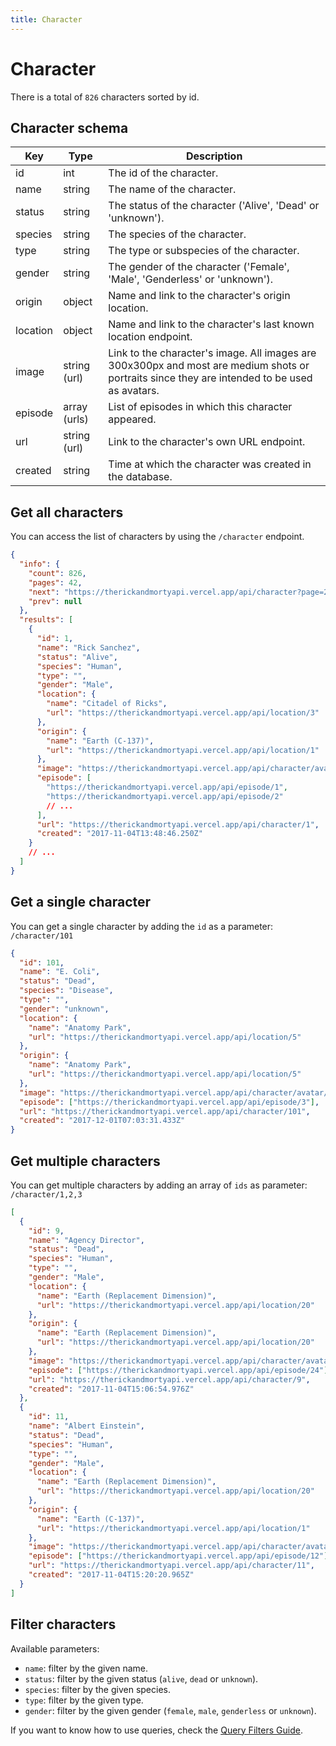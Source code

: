 ```yaml
---
title: Character
---
```



# Character

There is a total of `826` characters sorted by id.

## Character schema

| Key      | Type         | Description                                                                                                                                   |
| -------- | ------------ | --------------------------------------------------------------------------------------------------------------------------------------------- |
| id       | int          | The id of the character.                                                                                                                      |
| name     | string       | The name of the character.                                                                                                                    |
| status   | string       | The status of the character ('Alive', 'Dead' or 'unknown').                                                                                   |
| species  | string       | The species of the character.                                                                                                                 |
| type     | string       | The type or subspecies of the character.                                                                                                      |
| gender   | string       | The gender of the character ('Female', 'Male', 'Genderless' or 'unknown').                                                                    |
| origin   | object       | Name and link to the character's origin location.                                                                                             |
| location | object       | Name and link to the character's last known location endpoint.                                                                                |
| image    | string (url) | Link to the character's image. All images are 300x300px and most are medium shots or portraits since they are intended to be used as avatars. |
| episode  | array (urls) | List of episodes in which this character appeared.                                                                                            |
| url      | string (url) | Link to the character's own URL endpoint.                                                                                                     |
| created  | string       | Time at which the character was created in the database.                                                                                      |

## Get all characters

You can access the list of characters by using the `/character` endpoint.

<Query endpoint='/character' />

```json
{
  "info": {
    "count": 826,
    "pages": 42,
    "next": "https://therickandmortyapi.vercel.app/api/character?page=2",
    "prev": null
  },
  "results": [
    {
      "id": 1,
      "name": "Rick Sanchez",
      "status": "Alive",
      "species": "Human",
      "type": "",
      "gender": "Male",
      "location": {
        "name": "Citadel of Ricks",
        "url": "https://therickandmortyapi.vercel.app/api/location/3"
      },
      "origin": {
        "name": "Earth (C-137)",
        "url": "https://therickandmortyapi.vercel.app/api/location/1"
      },
      "image": "https://therickandmortyapi.vercel.app/api/character/avatar/1.jpeg",
      "episode": [
        "https://therickandmortyapi.vercel.app/api/episode/1",
        "https://therickandmortyapi.vercel.app/api/episode/2"
        // ...
      ],
      "url": "https://therickandmortyapi.vercel.app/api/character/1",
      "created": "2017-11-04T13:48:46.250Z"
    }
    // ...
  ]
}
```

## Get a single character

You can get a single character by adding the `id` as a parameter: `/character/101`

<Query endpoint='/character/101' />

```json
{
  "id": 101,
  "name": "E. Coli",
  "status": "Dead",
  "species": "Disease",
  "type": "",
  "gender": "unknown",
  "location": {
    "name": "Anatomy Park",
    "url": "https://therickandmortyapi.vercel.app/api/location/5"
  },
  "origin": {
    "name": "Anatomy Park",
    "url": "https://therickandmortyapi.vercel.app/api/location/5"
  },
  "image": "https://therickandmortyapi.vercel.app/api/character/avatar/101.jpeg",
  "episode": ["https://therickandmortyapi.vercel.app/api/episode/3"],
  "url": "https://therickandmortyapi.vercel.app/api/character/101",
  "created": "2017-12-01T07:03:31.433Z"
}
```

## Get multiple characters

You can get multiple characters by adding an array of `ids` as parameter: `/character/1,2,3`

<Query endpoint='/character/9,11' />

```json
[
  {
    "id": 9,
    "name": "Agency Director",
    "status": "Dead",
    "species": "Human",
    "type": "",
    "gender": "Male",
    "location": {
      "name": "Earth (Replacement Dimension)",
      "url": "https://therickandmortyapi.vercel.app/api/location/20"
    },
    "origin": {
      "name": "Earth (Replacement Dimension)",
      "url": "https://therickandmortyapi.vercel.app/api/location/20"
    },
    "image": "https://therickandmortyapi.vercel.app/api/character/avatar/9.jpeg",
    "episode": ["https://therickandmortyapi.vercel.app/api/episode/24"],
    "url": "https://therickandmortyapi.vercel.app/api/character/9",
    "created": "2017-11-04T15:06:54.976Z"
  },
  {
    "id": 11,
    "name": "Albert Einstein",
    "status": "Dead",
    "species": "Human",
    "type": "",
    "gender": "Male",
    "location": {
      "name": "Earth (Replacement Dimension)",
      "url": "https://therickandmortyapi.vercel.app/api/location/20"
    },
    "origin": {
      "name": "Earth (C-137)",
      "url": "https://therickandmortyapi.vercel.app/api/location/1"
    },
    "image": "https://therickandmortyapi.vercel.app/api/character/avatar/11.jpeg",
    "episode": ["https://therickandmortyapi.vercel.app/api/episode/12"],
    "url": "https://therickandmortyapi.vercel.app/api/character/11",
    "created": "2017-11-04T15:20:20.965Z"
  }
]
```

## Filter characters

Available parameters:

- `name`: filter by the given name.
- `status`: filter by the given status (`alive`, `dead` or `unknown`).
- `species`: filter by the given species.
- `type`: filter by the given type.
- `gender`: filter by the given gender (`female`, `male`, `genderless` or `unknown`).

If you want to know how to use queries, check the [Query Filters Guide](/docs/introduction#query-filters).
